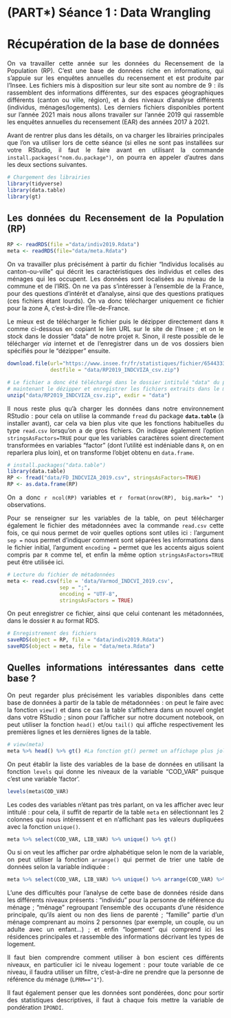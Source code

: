 
# (PART\*) Séance 1 : Data Wrangling {.unnumbered}

# Récupération de la base de données {#c01-Base-de-donnees}
<div align="justify">

On va travailler cette année sur les données du Recensement de la Population (RP). C'est une base de données riche en informations, qui s'appuie sur les enquêtes annuelles du recensement et est produite par l'Insee. Les fichiers mis à disposition sur leur site sont au nombre de 9 : ils rassemblent des informations différentes, sur des espaces géographiques différents (canton ou ville, région), et à des niveaux d'analyse différents (individus, ménages/logements). Les derniers fichiers disponibles portent sur l'année 2021 mais nous allons travailer sur l'année 2019 qui rassemble les enquêtes annuelles du recensement (EAR) des années 2017 à 2021.

Avant de rentrer plus dans les détails, on va charger les librairies principales que l'on va utiliser lors de cette séance (si elles ne sont pas installées sur votre RStudio, il faut le faire avant en utilisant la commande `install.packages("nom.du.package")`, on pourra en appeler d'autres dans les deux sections suivantes.

```r
# Chargement des librairies
library(tidyverse)
library(data.table)
library(gt)
```

## Les données du Recensement de la Population (RP)

```r
RP <- readRDS(file ="data/indiv2019.Rdata") 
meta <- readRDS(file="data/meta.Rdata")
```

On va travailler plus précisément à partir du fichier "Individus localisés au canton-ou-ville" qui décrit les caractéristiques des individus et celles des ménages qui les occupent. Les données sont localisées au niveau de la commune et de l'IRIS. On ne va pas s'intéresser à l'ensemble de la France, pour des questions d'intérêt et d'analyse, ainsi que des questions pratiques (ces fichiers étant lourds). On va donc télécharger uniquement ce fichier pour la zone A, c'est-à-dire l'Île-de-France.

Le mieux est de télécharger le fichier puis le dézipper directement dans `R` comme ci-dessous en copiant le lien URL sur le site de l'Insee ; et on le stock dans le dossier "data" de notre projet `R`. Sinon, il reste possible de le télécharger *via* internet et de l'enregistrer dans un de vos dossiers bien spécifiés pour le "dézipper" ensuite.

```r
download.file(url="https://www.insee.fr/fr/statistiques/fichier/6544333/RP2019_INDCVIZA_csv.zip",
              destfile = "data/RP2019_INDCVIZA_csv.zip")

# Le fichier a donc été téléchargé dans le dossier intitulé "data" du projet R, on va
# maintenant le dézipper et enregistrer les fichiers extraits dans le même dossier.
unzip("data/RP2019_INDCVIZA_csv.zip", exdir = "data")

```

Il nous reste plus qu'à charger les données dans notre environnement RStudio : pour cela on utilise la commande `fread` du package **`data.table`** (à installer avant), car cela va bien plus vite que les fonctions habituelles du type `read.csv` lorsqu'on a de gros fichiers. On indique également l'option `stringsAsFactors=TRUE` pour que les variables caractères soient directement transformées en variables "factor" (dont l'utilité est indéniable dans `R`, on en reparlera plus loin), et on transforme l'objet obtenu en `data.frame`.

```r
# install.packages("data.table")
library(data.table)
RP <- fread("data/FD_INDCVIZA_2019.csv", stringsAsFactors=TRUE)
RP <- as.data.frame(RP)
```

On a donc `r ncol(RP)` variables et `r format(nrow(RP), big.mark=" ")` observations.

Pour se renseigner sur les variables de la table, on peut télécharger également le fichier des métadonnées avec la commande `read.csv` cette fois, ce qui nous permet de voir quelles options sont utiles ici : l'argument `sep =` nous permet d'indiquer comment sont séparées les informations dans le fichier initial, l'argument `encoding =` permet que les accents aigus soient compris par `R` comme tel, et enfin la même option `stringsAsFactors=TRUE` peut être utilisée ici.

```r
# Lecture du fichier de métadonnées
meta <- read.csv(file = 'data/Varmod_INDCVI_2019.csv',
                 sep = ";",
                 encoding = "UTF-8",
                 stringsAsFactors = TRUE)
```

On peut enregistrer ce fichier, ainsi que celui contenant les métadonnées, dans le dossier `R` au format RDS.

```r
# Enregistrement des fichiers
saveRDS(object = RP, file = "data/indiv2019.Rdata")
saveRDS(object = meta, file = "data/meta.Rdata")
```

## Quelles informations intéressantes dans cette base ?

On peut regarder plus précisément les variables disponibles dans cette base de données à partir de la table de métadonnées : on peut le faire avec la fonction `view()` et dans ce cas la table s'affichera dans un nouvel onglet dans votre RStudio ; sinon pour l'afficher sur notre document notebook, on peut utiliser la fonction `head()` et/ou `tail()` qui affiche respectivement les premières lignes et les dernières lignes de la table.

```r
# view(meta)
meta %>% head() %>% gt() #La fonction gt() permet un affichage plus joli pour le document html
```

On peut établir la liste des variables de la base de données en utilisant la fonction `levels` qui donne les niveaux de la variable "COD_VAR" puisque c'est une variable 'factor'.

```r
levels(meta$COD_VAR) 
```

Les codes des variables n'étant pas très parlant, on va les afficher avec leur intitulé : pour cela, il suffit de repartir de la table `meta` en sélectionnant les 2 colonnes qui nous intéressent et en n'affichant pas les valeurs dupliquées avec la fonction `unique()`.

```r
meta %>% select(COD_VAR, LIB_VAR) %>% unique() %>% gt()
```

Ou si on veut les afficher par ordre alphabétique selon le nom de la variable, on peut utiliser la fonction `arrange()` qui permet de trier une table de données selon la variable indiquée :

```r
meta %>% select(COD_VAR, LIB_VAR) %>% unique() %>% arrange(COD_VAR) %>% gt()
```

L'une des difficultés pour l'analyse de cette base de données réside dans les différents niveaux présents : "individu" pour la personne de référence du ménage ; "ménage" regroupant l'ensemble des occupants d'une résidence principale, qu'ils aient ou non des liens de parenté ; "famille" partie d'un ménage comprenant au moins 2 personnes (par exemple, un couple, ou un adulte avec un enfant...) ; et enfin "logement" qui comprend ici les résidences principales et rassemble des informations décrivant les types de logement.

Il faut bien comprendre comment utiliser à bon escient ces différents niveaux, en particulier ici le niveau logement : pour toute variable de ce niveau, il faudra utiliser un filtre, c'est-à-dire ne prendre que la personne de référence du ménage (`LPRM=="1"`).

Il faut également penser que les données sont pondérées, donc pour sortir des statistiques descriptives, il faut à chaque fois mettre la variable de pondération `IPONDI`.
